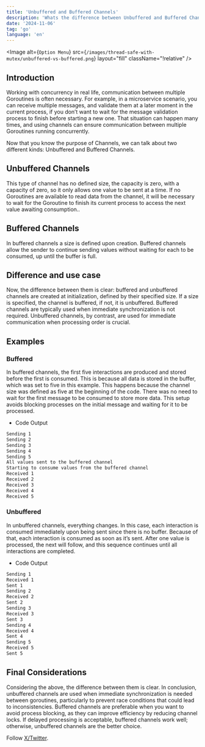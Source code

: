 ```yaml
---
title: 'Unbuffered and Buffered Channels'
description: 'Whats the difference between Unbuffered and Buffered Channels'
date: '2024-11-06'
tag: 'go'
language: 'en'
---
```


<Image
  alt={`Option Menu`}
  src={`/images/thread-safe-with-mutex/unbuffered-vs-buffered.png`}
  layout="fill"
  className="!relative"
/>

## Introduction

Working with concurrency in real life, communication between multiple Goroutines is often necessary. For example, in a microservice scenario, you can receive multiple messages, and validate them at a later moment in the current process, if you don’t want to wait for the message validation process to finish before starting a new one. That situation can happen many times, and using channels can ensure communication between multiple Goroutines running concurrently.

Now that you know the purpose of Channels, we can talk about two different kinds: Unbuffered and Buffered Channels.

## Unbuffered Channels

This type of channel has no defined size, the capacity is zero, with a capacity of zero, so it only allows one value to be sent at a time. If no Goroutines are available to read data from the channel, it will be necessary to wait for the Goroutine to finish its current process to access the next value awaiting consumption..

## Buffered Channels

In buffered channels a size is defined upon creation. Buffered channels allow the sender to continue sending values without waiting for each to be consumed, up until the buffer is full.

## Difference and use case

Now, the difference between them is clear: buffered and unbuffered channels are created at initialization, defined by their specified size. If a size is specified, the channel is buffered, if not, it is unbuffered. Buffered channels are typically used when immediate synchronization is not required. Unbuffered channels, by contrast, are used for immediate communication when processing order is crucial.

## Examples

### Buffered

In buffered channels, the first five interactions are produced and stored before the first is consumed. This is because all data is stored in the buffer, which was set to five in this example. This happens because the channel size was defined as five at the beginning of the code. There was no need to wait for the first message to be consumed to store more data. This setup avoids blocking processes on the initial message and waiting for it to be processed.

<GitHubCode language="go" url="https://raw.githubusercontent.com/bylucasqueiroz/goexamples/refs/heads/main/buffered-channel/main.go" />

- Code Output

```bash
Sending 1
Sending 2
Sending 3
Sending 4
Sending 5
All values sent to the buffered channel
Starting to consume values from the buffered channel
Received 1
Received 2
Received 3
Received 4
Received 5
```

### Unbuffered

In unbuffered channels, everything changes. In this case, each interaction is consumed immediately upon being sent since there is no buffer. Because of that, each interaction is consumed as soon as it’s sent. After one value is processed, the next will follow, and this sequence continues until all interactions are completed.

<GitHubCode language="go" url="https://raw.githubusercontent.com/bylucasqueiroz/goexamples/refs/heads/main/unbuffered-channel/main.go" />

- Code Output

```bash
Sending 1
Received 1
Sent 1
Sending 2
Received 2
Sent 2
Sending 3
Received 3
Sent 3
Sending 4
Received 4
Sent 4
Sending 5
Received 5
Sent 5
```

## Final Considerations

Considering the above, the difference between them is clear. In conclusion, unbuffered channels are used when immediate synchronization is needed between goroutines, particularly to prevent race conditions that could lead to inconsistencies. Buffered channels are preferable when you want to avoid process blocking, as they can improve efficiency by reducing channel locks. If delayed processing is acceptable, buffered channels work well; otherwise, unbuffered channels are the better choice.

Follow [X/Twitter](https://www.x.com/bylucasqueiroz).